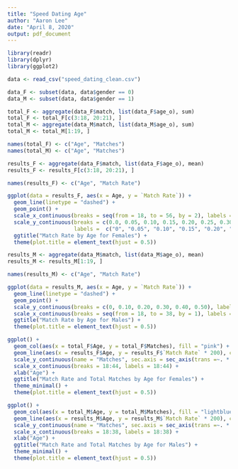 ---
title: "Speed Dating Age"
author: "Aaron Lee"
date: "April 8, 2020"
output: pdf_document
---

```{r message = FALSE}
library(readr)
library(dplyr)
library(ggplot2)
```

```{r message = FALSE, warning = FALSE}
data <- read_csv("speed_dating_clean.csv")

data_F <- subset(data, data$gender == 0)
data_M <- subset(data, data$gender == 1)

total_F <- aggregate(data_F$match, list(data_F$age_o), sum)
total_F <- total_F[c(3:18, 20:21), ]
total_M <- aggregate(data_M$match, list(data_M$age_o), sum)
total_M <- total_M[1:19, ]

names(total_F) <- c("Age", "Matches")
names(total_M) <- c("Age", "Matches")
```

```{r}
results_F <- aggregate(data_F$match, list(data_F$age_o), mean)
results_F <- results_F[c(3:18, 20:21), ]

names(results_F) <- c("Age", "Match Rate")

ggplot(data = results_F, aes(x = Age, y = `Match Rate`)) + 
  geom_line(linetype = "dashed") + 
  geom_point() + 
  scale_x_continuous(breaks = seq(from = 18, to = 56, by = 2), labels = seq(from = 18, to = 56, by = 2)) +
  scale_y_continuous(breaks = c(0.0, 0.05, 0.10, 0.15, 0.20, 0.25, 0.30), 
                     labels =  c("0", "0.05", "0.10", "0.15", "0.20", "0.25", "0.30")) +
  ggtitle("Match Rate by Age for Females") +
  theme(plot.title = element_text(hjust = 0.5))
```

```{r}
results_M <- aggregate(data_M$match, list(data_M$age_o), mean)
results_M <- results_M[1:19, ]

names(results_M) <- c("Age", "Match Rate")

ggplot(data = results_M, aes(x = Age, y = `Match Rate`)) + 
  geom_line(linetype = "dashed") + 
  geom_point() + 
  scale_y_continuous(breaks = c(0, 0.10, 0.20, 0.30, 0.40, 0.50), labels =  c("0", "0.10", "0.20", "0.30", "0.40", "0.50")) +
  scale_x_continuous(breaks = seq(from = 18, to = 38, by = 1), labels = seq(from = 18, to = 38, by = 1)) +
  ggtitle("Match Rate by Age for Males") +
  theme(plot.title = element_text(hjust = 0.5))
```

```{r}
ggplot() + 
  geom_col(aes(x = total_F$Age, y = total_F$Matches), fill = "pink") +
  geom_line(aes(x = results_F$Age, y = results_F$`Match Rate` * 200), col = "black", linetype = "dashed", size = 1) +
  scale_y_continuous(name = "Matches", sec.axis = sec_axis(trans =~. * 1/100, name = "Match Rate")) +
  scale_x_continuous(breaks = 18:44, labels = 18:44) +
  xlab("Age") +
  ggtitle("Match Rate and Total Matches by Age for Females") +
  theme_minimal() +
  theme(plot.title = element_text(hjust = 0.5))
```
```{r}
ggplot() + 
  geom_col(aes(x = total_M$Age, y = total_M$Matches), fill = "lightblue") +
  geom_line(aes(x = results_M$Age, y = results_M$`Match Rate` * 200), col = "black", linetype = "dashed", size = 1) +
  scale_y_continuous(name = "Matches", sec.axis = sec_axis(trans =~. * 1/100, name = "Match Rate")) +
  scale_x_continuous(breaks = 18:38, labels = 18:38) +
  xlab("Age") +
  ggtitle("Match Rate and Total Matches by Age for Males") +
  theme_minimal() +
  theme(plot.title = element_text(hjust = 0.5))
```




